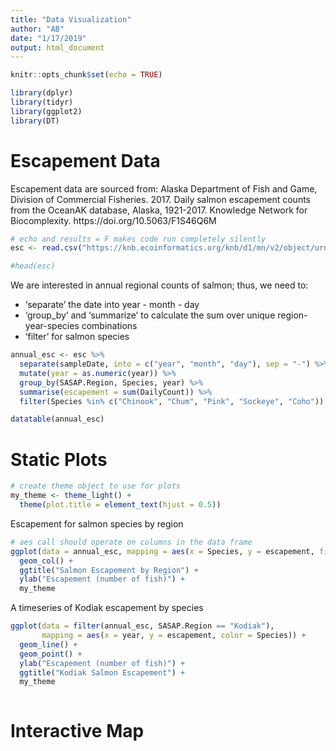 ```yaml
---
title: "Data Visualization"
author: "AB"
date: "1/17/2019"
output: html_document
---
```


```r
knitr::opts_chunk$set(echo = TRUE)
```

```r
library(dplyr)
library(tidyr)
library(ggplot2)
library(DT)
```

# Escapement Data

Escapement data are sourced from: 
Alaska Department of Fish and Game, Division of Commercial Fisheries. 2017. Daily salmon escapement counts from the OceanAK database, Alaska, 1921-2017. Knowledge Network for Biocomplexity. https://doi.org/10.5063/F1S46Q6M  


```r
# echo and results = F makes code run completely silently
esc <- read.csv("https://knb.ecoinformatics.org/knb/d1/mn/v2/object/urn%3Auuid%3Af119a05b-bbe7-4aea-93c6-85434dcb1c5e", stringsAsFactors = FALSE)  

#head(esc)
```

We are interested in annual regional counts of salmon; thus, we need to:  

* 'separate' the date into year - month - day  
* 'group_by' and 'summarize' to calculate the sum over unique region-year-species combinations  
* 'filter' for salmon species  

```r
annual_esc <- esc %>% 
  separate(sampleDate, into = c("year", "month", "day"), sep = "-") %>% 
  mutate(year = as.numeric(year)) %>% 
  group_by(SASAP.Region, Species, year) %>% 
  summarise(escapement = sum(DailyCount)) %>% 
  filter(Species %in% c("Chinook", "Chum", "Pink", "Sockeye", "Coho"))
```

```r
datatable(annual_esc)
```

# Static Plots

```r
# create theme object to use for plots
my_theme <- theme_light() +
  theme(plot.title = element_text(hjust = 0.5))
```


Escapement for salmon species by region

```r
# aes call should operate on columns in the data frame
ggplot(data = annual_esc, mapping = aes(x = Species, y = escapement, fill = SASAP.Region)) +
  geom_col() + 
  ggtitle("Salmon Escapement by Region") + 
  ylab("Escapement (number of fish)") +
  my_theme
```

A timeseries of Kodiak escapement by species

```r
ggplot(data = filter(annual_esc, SASAP.Region == "Kodiak"), 
       mapping = aes(x = year, y = escapement, color = Species)) +
  geom_line() +
  geom_point() + 
  ylab("Escapement (number of fish)") + 
  ggtitle("Kodiak Salmon Escapement") +
  my_theme
  
```


# Interactive Map
